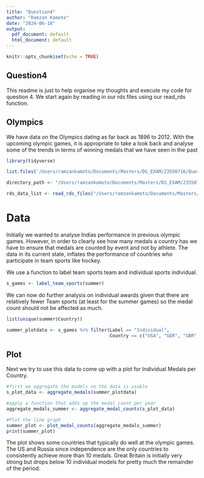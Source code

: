 ```yaml
---
title: "Question4"
author: "Ramzan Kamoto"
date: "2024-06-18"
output:
  pdf_document: default
  html_document: default
---
```


```r
knitr::opts_chunk$set(echo = TRUE)
```

## Question4

This readme is just to help organise my thoughts and execute my code for question 4. We start again by reading in our rds files using our read_rds function. 

## Olympics

We have data on the Olympics dating as far back as 1896 to 2012. With the upcoming olympic games, it is appropriate to take a look back and analyse some of the trends in terms of winning medals that we have seen in the past

```r
library(tidyverse)

list.files('/Users/ramzankamoto/Documents/Masters/DS_EXAM/23550716/Question4/code', full.names = T, recursive = T) %>% as.list() %>% walk(~source(.))

directory_path <- "/Users/ramzankamoto/Documents/Masters/DS_EXAM/23550716/Question4/data/olympics"

rds_data_list <- read_rds_files("/Users/ramzankamoto/Documents/Masters/DS_EXAM/23550716/Question4/data/olympics", custom_names = c("GDP","summer","winter"))
```
# Data


Initially we wanted to analyse Indias performance in previous olympic games. However, in order to clearly see how many medals a country has we have to ensure that medals are counted by event and not by athlete. The data in its current state, inflates the performance of countries who participate in team sports like hockey. 

We use a function to label team sports team and individual sports individual. 


```r
s_games <- label_team_sports(summer)

```

We can now do further analysis on individual awards given that there are relatively fewer Team sports (at least for the summer games) so the medal count should not be affected as much. 


```r
list(unique(summer$Country))

summer_plotdata <- s_games %>% filter(Label == "Individual", 
                                      Country == c("USA", "GER", "GBR","RUS", "JAM"))


```
## Plot 

Next we try to use this data to come up with a plot for Individual Medals per Country.

```r
#first we aggregate the models so the data is usable 
s_plot_data <- aggregate_medals(summer_plotdata)

#apply a function that adds up the medal count per year 
aggregate_medals_summer <- aggregate_medal_counts(s_plot_data)

#Plot the line graph 
summer_plot <- plot_medal_counts(aggregate_medals_summer)
print(summer_plot)

```

The plot shows some countries that typically do well at the olympic games. The US and Russia since independence are the only countries to consistently achieve more than 10 medals. Great Britain is initially very strong but drops below 10 individual models for pretty much the remainder of the period. 



